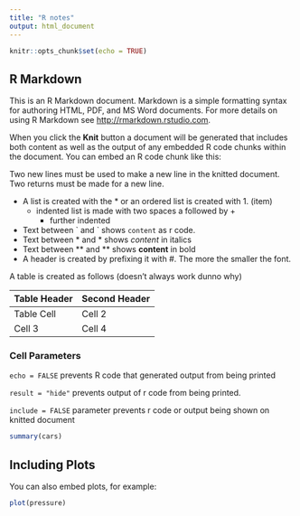 ```yaml
---
title: "R notes"
output: html_document
---
```


```r
knitr::opts_chunk$set(echo = TRUE)
```

## R Markdown

This is an R Markdown document. Markdown is a simple formatting syntax for authoring HTML, PDF, and MS Word documents. For more details on using R Markdown see <http://rmarkdown.rstudio.com>.

When you click the **Knit** button a document will be generated that includes both content as well as the output of any embedded R code chunks within the document. You can embed an R code chunk like this:

Two new lines must be used to make a new line in the knitted document. Two returns must be made for a new line.

* A list is created with the \* or an ordered list is created with 1. (item)
  + indented list is made with two spaces a followed by \+
    + further indented
* Text between \` and \` shows `content` as r code.
* Text between \* and \* shows *content* in italics
* Text between \** and \** shows **content** in bold
* A header is created by prefixing it with \#. The more the smaller the font.

A table is created as follows (doesn't always work dunno why)

Table Header | Second Header
------------- | -------------
Table Cell | Cell 2
Cell 3 | Cell 4 


### Cell Parameters

`echo = FALSE` prevents R code that generated output from being printed

`result = "hide"` prevents output of r code from being printed.

`include = FALSE` parameter prevents r code or output being shown on knitted document





```r
summary(cars)
```

## Including Plots

You can also embed plots, for example:

```r
plot(pressure)
```